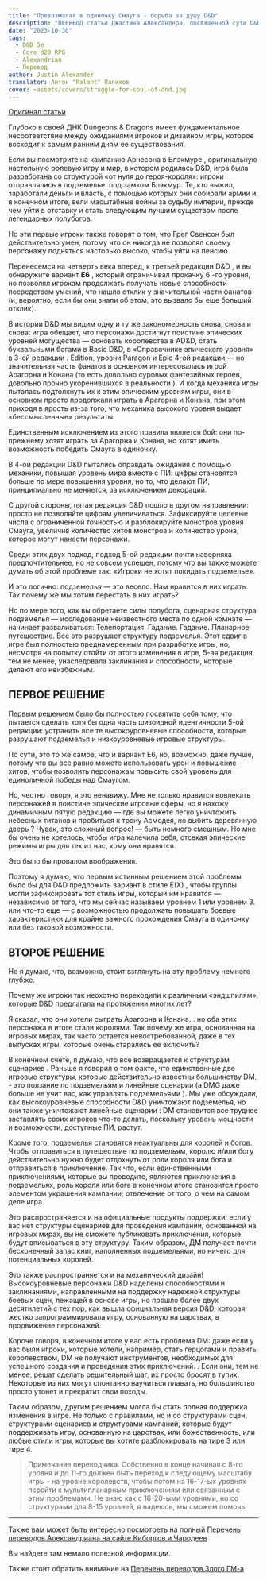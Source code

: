 ```yaml
---
title: "Превозмагая в одиночку Смауга - борьба за душу D&D"
description: "ПЕРЕВОД статьи Джастина Александера, посвященной сути D&D и игре на высоких уровнях #translate #alexandrian"
date: "2023-10-30"
tags:
  - D&D 5e
  - Core d20 RPG
  - Alexandrian
  - Перевод
author: Justin Alexander
translator: Антон "Palant" Палихов
cover: ~assets/covers/struggle-for-soul-of-dnd.jpg
---
```


[Оригинал статьи](https://thealexandrian.net/wordpress/50073/roleplaying-games/soloing-smaug-the-struggle-for-the-soul-of-dd)

Глубоко в своей ДНК Dungeons & Dragons имеет фундаментальное несоответствие между ожиданиями игроков и дизайном игры, которое восходит к самым ранним дням ее существования.

Если вы посмотрите на кампанию Арнесона в Блэкмуре , оригинальную настольную ролевую игру и мир, в котором родилась D&D, игра была разработана со структурой «от нуля до героя-короля»: игроки отправлялись в подземелье. под замком Блэкмур. Те, кто выжил, заработали деньги и власть, с помощью которых они собирали армии и, в конечном итоге, вели масштабные войны за судьбу империи, прежде чем уйти в отставку и стать следующим лучшим существом после легендарных полубогов.

Но эти первые игроки также говорят о том, что Грег Свенсон был действительно умен, потому что он никогда не позволял своему персонажу подняться настолько высоко, чтобы уйти на пенсию.

Перенесемся на четверть века вперед, к третьей редакции D&D , и вы обнаружите вариант **E6** , который ограничивал прокачку 6 -го уровня, но позволял игрокам продолжать получать новые способности посредством умений, что нашло отклик у значительной части фанатов (и, вероятно, если бы они знали об этом, это вызвало бы еще больший отклик).

В истории D&D мы видим одну и ту же закономерность снова, снова и снова: игра обещает, что персонажи достигнут поистине эпических уровней могущества — основать королевства в AD&D, стать буквальными богами в Basic D&D, в «Справочнике эпического уровня» в 3-ей редакции . Edition, уровни Paragon и Epic 4-ой редакции — но значительная часть фанатов в основном интересовалась игрой Арагорна и Конана (то есть довольно суровых фэнтезийных героев, довольно прочно укоренившихся в реальности ). И когда механика игры пыталась подтолкнуть их к этим эпическим уровням игры, они в основном просто продолжали играть в Арагорна и Конана, при этом приходя в ярость из-за того, что механика высокого уровня выдает «бессмысленные» результаты.

Единственным исключением из этого правила является бой: они по-прежнему хотят играть за Арагорна и Конана, но хотят иметь возможность победить Смауга в одиночку.

В 4-ой редакции D&D пытались оправдать ожидания с помощью механики, повышая уровень мира вместе с ПИ: цифры становятся больше по мере повышения уровня, но то, что делают ПИ, принципиально не меняется, за исключением декораций.

С другой стороны, пятая редакция D&D пошло в другом направлении: просто не позволяйте цифрам увеличиваться. Зафиксируйте целевые числа с ограниченной точностью и разблокируйте монстров уровня Смауга, увеличив количество хитов монстров и количество урона, которое могут нанести персонажи.

Среди этих двух подход, подход 5-ой редакции почти наверняка предпочтительнее, но не совсем успешен, потому что вы также можете думать об этой проблеме так: «Игроки не хотят покидать подземелье».

И это логично: подземелья — это весело. Нам нравится в них играть. Так почему же мы хотим перестать в них играть?

Но по мере того, как вы обретаете силы полубога, сценарная структура подземелья — исследование неизвестного места по одной комнате — начинает разваливаться: Телепортация. Гадание. Гадание. Планарное путешествие. Все это разрушает структуру подземелья. Этот сдвиг в игре был полностью преднамеренным при разработке игры, но, несмотря на попытку отойти от этого изменения в игре, 5-ая редакция, тем не менее, унаследовала заклинания и способности, которые делают его неизбежным.

## ПЕРВОЕ РЕШЕНИЕ

Первым решением было бы полностью посвятить себя тому, что пытается сделать хотя бы одна часть шизоидной идентичности 5-ой редакции: устранить все те высокоуровневые способности, которые разрушают подземелья и низкоуровневые игровые структуры.

По сути, это то же самое, что и вариант E6, но, возможно, даже лучше, потому что вы все равно можете использовать урон и повышение хитов, чтобы позволить персонажам повысить свой уровень для единоличной победы над Смаугом.

Но, честно говоря, я это ненавижу. Мне не только нравится вовлекать персонажей в поистине эпические игровые сферы, но я нахожу динамичным пятую редакцию — где вы можете легко уничтожить небесных титанов и пробиться к трону Асмодея, но выбить деревянную дверь ? Чувак, это сложный вопрос! — быть немного смешным. Но мне бы очень не хотелось, чтобы игра калечила себя, отсекая эпические режимы игры для тех из нас, кому они нравятся.

Это было бы провалом воображения.

Поэтому я думаю, что первым истинным решением этой проблемы было бы для D&D предложить вариант в стиле E(X) , чтобы группы могли зафиксировать тот стиль игры, который им нравится — независимо от того, что мы сейчас называем уровнем 1 или уровнем 3. или что-то еще — с возможностью продолжать повышать боевые характеристики для крайне важного прохождения Смауга в одиночку или без таковой возможности.

## ВТОРОЕ РЕШЕНИЕ

Но я думаю, что, возможно, стоит взглянуть на эту проблему немного глубже.

Почему же игроки так неохотно переходили к различным «эндшпилям», которые D&D предлагала на протяжении многих лет?

Я сказал, что они хотели сыграть Арагорна и Конана… но оба этих персонажа в итоге стали королями. Так почему же игра, основанная на игровых мирах, так часто остается невостребованной, даже в тех выпусках игры, которые очень старались ее включить?

В конечном счете, я думаю, что все возвращается к структурам сценариев . Раньше я говорил о том факте, что единственные две игровые структуры, которые действительно известны большинству DM, - это ползание по подземельям и линейные сценарии (а DMG даже больше не учит вас, как управлять подземельями ). Мы уже обсуждали, как высокоуровневые способности D&D уничтожают подземелья, но они также уничтожают линейные сценарии : DM становится все труднее заставлять своих игроков что-то делать, поскольку уровень мощности и возможности, доступные ПИ, растут.

Кроме того, подземелья становятся неактуальны для королей и богов. Чтобы отправиться в путешествие по подземельям, королю и/или богу действительно нужно будет отдохнуть от роли короля или бога и отправиться в приключение. Так что, если единственными приключениями, которые вы проводите, являются приключения в подземельях, роль короля или бога в конечном итоге становится просто элементом украшения кампании; отвлечение от того, о чем на самом деле игра.

Это распространяется и на официальные продукты поддержки: если у вас нет структуры сценариев для проведения кампании, основанной на игровых мирах, вы не сможете публиковать приключения, которые будут вписываться в эту структуру. Таким образом, ДМ получает почти бесконечный запас книг, наполненных подземельями, но ничего для потенциальных королей.

Это также распространяется и на механический дизайн! Высокоуровневые персонажи D&D наделены способностями и заклинаниями, направленными на поддержку надежной структуры боевых сцен, лежащей в основе игры, но прошло более двух десятилетий с тех пор, как вышла официальная версия D&D, которая жестко запрограммировала игру, основанную на царствах, в продвижение персонажей.

Короче говоря, в конечном итоге у вас есть проблема DM: даже если у вас были игроки, которые хотели, например, стать герцогами и править королевством, DM не получают инструментов, необходимых для успешного создания и проведения этих приключений. . Если они, тем не менее, решат сделать решительный шаг, их просто бросят в тупик. Некоторые из них могут спонтанно научиться плавать, но большинство просто утонет и прекратит свои походы.

Таким образом, другим решением могла бы стать полная поддержка изменения в игре. Не только с правилами, но и со структурами сцен, структурами сценариев и структурами кампаний, которые будут поддерживать игру, основанную на царствах, или божественность, или любые стили игры, которые вы хотите разблокировать на тире 3 или тире 4.

> Примечание переводчика. Собственно в конце начиная с 8-го уровня и до 11-го должен быть переход к следующему масштабу игры - на уровне королевств, чтобы потом на 16-17-ых уровнях перейти к мультипланарным приключениям или связанным с этим проблемами. Не знаю как с 16-20-ыми уровнями, но со структурами для 8-15 уровней, я надеюсь, мы сможем помочь.

---

Также вам может быть интересно посмотреть на полный [Перечень переводов Александриана на сайте Киборгов и Чародеев](/posts/translations/alexandrian-index)

Вы найдете там немало полезной информации.

Также стоит обратить внимание на [Перечень переводов Злого ГМ-а](/posts/translations/angrygm-index)
